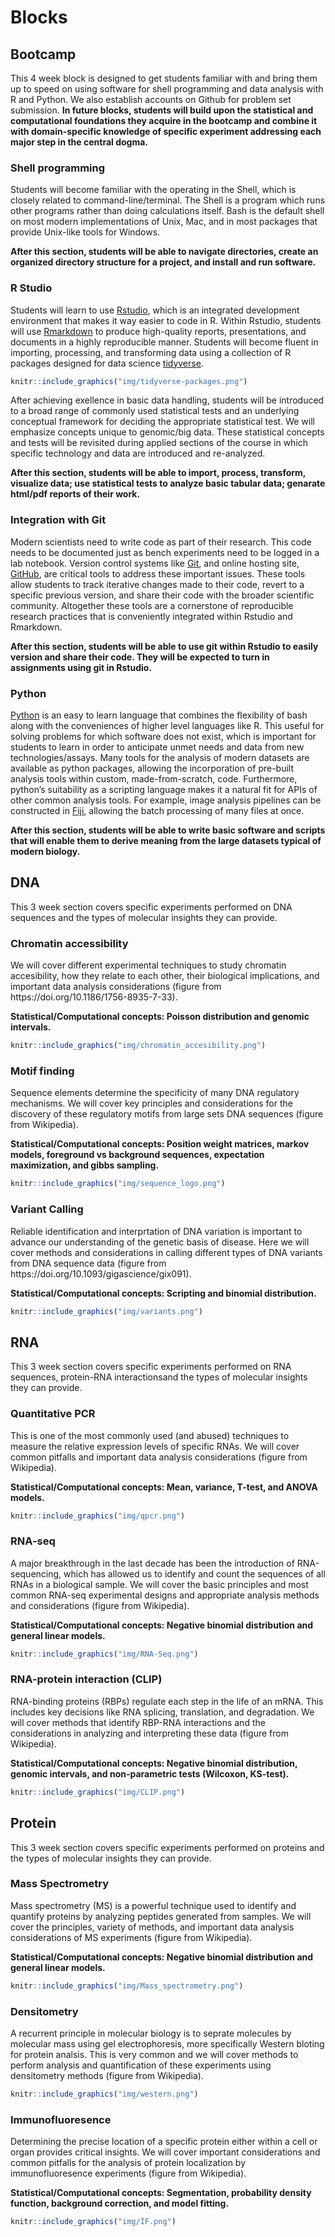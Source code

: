# Blocks {#syllabus-blocks}

## Bootcamp

This 4 week block is designed to get students familiar with and bring them up to speed on using software for shell programming and data analysis with R and Python. We also establish accounts on Github for problem set submission. __In future blocks, students will build upon the statistical and computational foundations they acquire in the bootcamp and combine it with domain-specific knowledge of specific experiment addressing each major step in the central dogma.__

### Shell programming

Students will become familiar with the operating in the Shell, which is closely related to command-line/terminal. The Shell is a program which runs other programs rather than doing calculations itself. Bash is the default shell on most modern implementations of Unix, Mac, and in most packages that provide Unix-like tools for Windows.

__After this section, students will be able to navigate directories, create an organized directory structure for a project, and install and run software.__
	
### R Studio

Students will learn to use [Rstudio](https://www.rstudio.com/), which is an integrated development environment that makes it way easier to code in R. Within Rstudio, students will use [Rmarkdown](https://rmarkdown.rstudio.com/) to produce high-quality reports, presentations, and documents in a highly reproducible manner. Students will become fluent in importing, processing, and transforming data using a collection of R packages designed for data science [tidyverse](https://www.tidyverse.org/). 

```r
knitr::include_graphics("img/tidyverse-packages.png")
```

After achieving exellence in basic data handling, students will be introduced to a broad range of commonly used statistical tests and an underlying conceptual framework for deciding the appropriate statistical test. We will emphasize concepts unique to genomic/big data. These statistical concepts and tests will be revisited during applied sections of the course in which specific technology and data are introduced and re-analyzed.

__After this section, students will be able to import, process, transform, visualize data; use statistical tests to analyze basic tabular data; genarate html/pdf reports of their work.__

### Integration with Git

Modern scientists need to write code as part of their research. This code needs to be documented just as bench experiments need to be logged in a lab notebook. Version control systems like [Git](https://git-scm.com), and online hosting site, [GitHub](https://github.com), are critical tools to address these important issues. These tools allow students to track iterative changes made to their code, revert to a specific previous version, and share their code with the broader scientific community. Altogether these tools are a cornerstone of reproducible research practices that is conveniently integrated within Rstudio and Rmarkdown.

__After this section, students will be able to use git within Rstudio to easily version and share their code. They will be expected to turn in assignments using git in Rstudio.__

### Python

[Python](https://www.python.org/) is an easy to learn language that combines the flexibility of bash along with the conveniences of higher level languages like R. This useful for solving problems for which software does not exist, which is important for students to learn in order to anticipate unmet needs and data from new technologies/assays. Many tools for the analysis of modern datasets are available as python packages, allowing the incorporation of pre-built analysis tools within custom, made-from-scratch, code. Furthermore, python's suitability as a scripting language makes it a natural fit for APIs of other common analysis tools.  For example, image analysis pipelines can be constructed in [Fiji](https://imagej.net/Jython_Scripting), allowing the batch processing of many files at once.  

__After this section, students will be able to write basic software and scripts that will enable them to derive meaning from the large datasets typical of modern biology.__ 

## DNA

This 3 week section covers specific experiments performed on DNA sequences and the types of molecular insights they can provide. 

### Chromatin accessibility

We will cover different experimental techniques to study chromatin accesibility, how they relate to each other, their biological implications, and important data analysis considerations (figure from https://doi.org/10.1186/1756-8935-7-33). 

__Statistical/Computational concepts: Poisson distribution and genomic intervals.__

```r
knitr::include_graphics("img/chromatin_accesibility.png")
```

### Motif finding

Sequence elements determine the specificity of many DNA regulatory mechanisms. We will cover key principles and considerations for the discovery of these regulatory motifs from large sets DNA sequences (figure from Wikipedia).

__Statistical/Computational concepts: Position weight matrices, markov models, foreground vs background sequences, expectation maximization, and gibbs sampling.__

```r
knitr::include_graphics("img/sequence_logo.png")
```

### Variant Calling

Reliable identification and interprtation of DNA variation is important to advance our understanding of the genetic basis of disease. Here we will cover methods and considerations in calling different types of DNA variants from DNA sequence data (figure from https://doi.org/10.1093/gigascience/gix091). 

__Statistical/Computational concepts: Scripting and binomial distribution.__

```r
knitr::include_graphics("img/variants.png")
```

## RNA

This 3 week section covers specific experiments performed on RNA sequences, protein-RNA interactionsand the types of molecular insights they can provide. 

### Quantitative PCR

This is one of the most commonly used (and abused) techniques to measure the relative expression levels of specific RNAs. We will cover common pitfalls and important data analysis considerations (figure from Wikipedia).  

__Statistical/Computational concepts: Mean, variance, T-test, and ANOVA models.__

```r
knitr::include_graphics("img/qpcr.png")
```

### RNA-seq

A major breakthrough in the last decade has been the introduction of RNA-sequencing, which has allowed us to identify and count the sequences of all RNAs in a biological sample. We will cover the basic principles and most common RNA-seq experimental designs and appropriate analysis methods and considerations (figure from Wikipedia).

__Statistical/Computational concepts: Negative binomial distribution and general linear models.__

```r
knitr::include_graphics("img/RNA-Seq.png")
```

### RNA-protein interaction (CLIP)

RNA-binding proteins (RBPs) regulate each step in the life of an mRNA. This includes key decisions like RNA splicing, translation, and degradation. We will cover methods that identify RBP-RNA interactions and the considerations in analyzing and interpreting these data (figure from Wikipedia). 

__Statistical/Computational concepts: Negative binomial distribution, genomic intervals, and non-parametric tests (Wilcoxon, KS-test).__

```r
knitr::include_graphics("img/CLIP.png")
```

## Protein

This 3 week section covers specific experiments performed on proteins and the types of molecular insights they can provide. 

### Mass Spectrometry

Mass spectrometry (MS) is a powerful technique used to identify and quantify proteins by analyzing peptides generated from samples. We will cover the principles, variety of methods, and important data analysis considerations of MS experiments (figure from Wikipedia).  

__Statistical/Computational concepts: Negative binomial distribution and general linear models.__

```r
knitr::include_graphics("img/Mass_spectrometry.png")
```

### Densitometry

A recurrent principle in molecular biology is to seprate molecules by molecular mass using gel electrophoresis, more specifically Western bloting for protein analsis. This is very common and we will cover methods to perform analysis and quantification of these experiments using densitometry methods (figure from Wikipedia).

```r
knitr::include_graphics("img/western.png")
```

### Immunofluoresence

Determining the precise location of a specific protein either within a cell or organ provides critical insights. We will cover important considerations and common pitfalls for the analysis of protein localization by immunofluoresence experiments (figure from Wikipedia). 

__Statistical/Computational concepts: Segmentation, probability density function, background correction, and model fitting.__

```r
knitr::include_graphics("img/IF.png")
```
